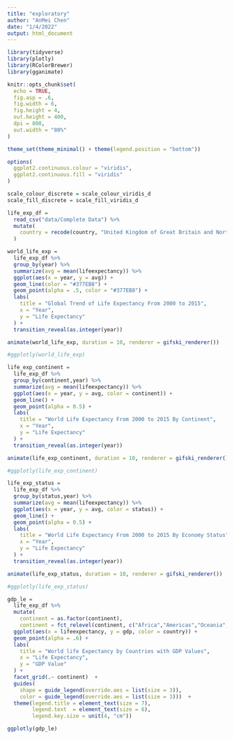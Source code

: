 ```yaml
---
title: "exploratory"
author: "AnMei Chen"
date: "1/4/2022"
output: html_document
---
```


```r
library(tidyverse)
library(plotly)
library(RColorBrewer)
library(gganimate)

knitr::opts_chunk$set(
  echo = TRUE,
  fig.asp = .6,
  fig.width = 6,
  fig.height = 4,
  out.height = 400,
  dpi = 800,
  out.width = "80%"
)

theme_set(theme_minimal() + theme(legend.position = "bottom"))

options(
  ggplot2.continuous.colour = "viridis",
  ggplot2.continuous.fill = "viridis"
)

scale_colour_discrete = scale_colour_viridis_d
scale_fill_discrete = scale_fill_viridis_d
```


```r
life_exp_df = 
  read_csv("data/Complete Data") %>% 
  mutate(
    country = recode(country, "United Kingdom of Great Britain and Northern Ireland" = "United Kingdom")
  )
```


```r
world_life_exp =
  life_exp_df %>% 
  group_by(year) %>% 
  summarize(avg = mean(lifeexpectancy)) %>% 
  ggplot(aes(x = year, y = avg)) +
  geom_line(color = "#377EB8") +
  geom_point(alpha = .5, color = "#377EB8") +
  labs(
    title = "Global Trend of Life Expectancy From 2000 to 2015",
    x = "Year",
    y = "Life Expectancy"
  ) +
  transition_reveal(as.integer(year))

animate(world_life_exp, duration = 10, renderer = gifski_renderer())

#ggplotly(world_life_exp)
```

```r
life_exp_continent =
  life_exp_df %>%
  group_by(continent,year) %>% 
  summarize(avg = mean(lifeexpectancy)) %>% 
  ggplot(aes(x = year, y = avg, color = continent)) +
  geom_line() +
  geom_point(alpha = 0.5) +
  labs(
    title = "World Life Expectancy From 2000 to 2015 By Continent",
    x = "Year",
    y = "Life Expectancy"
  ) +
  transition_reveal(as.integer(year))

animate(life_exp_continent, duration = 10, renderer = gifski_renderer())

#ggplotly(life_exp_continent)
```


```r
life_exp_status =
  life_exp_df %>%
  group_by(status,year) %>% 
  summarize(avg = mean(lifeexpectancy)) %>% 
  ggplot(aes(x = year, y = avg, color = status)) +
  geom_line() +
  geom_point(alpha = 0.5) +
  labs(
    title = "World Life Expectancy From 2000 to 2015 By Economy Status",
    x = "Year",
    y = "Life Expectancy"
  ) +
  transition_reveal(as.integer(year))

animate(life_exp_status, duration = 10, renderer = gifski_renderer())

#ggplotly(life_exp_status)
```



```r
gdp_le =
  life_exp_df %>%
  mutate(
    continent = as.factor(continent),
    continent = fct_relevel(continent, c("Africa","Americas","Oceania","Asia", "Europe"))) %>% 
  ggplot(aes(x = lifeexpectancy, y = gdp, color = country)) +
  geom_point(alpha = .6) +
  labs(
    title = "World life Expectancy by Countries with GDP Values",
    x = "Life Expectancy",
    y = "GDP Value"
  ) +
  facet_grid(.~ continent)  +
  guides(
    shape = guide_legend(override.aes = list(size = 3)),
    color = guide_legend(override.aes = list(size = 3)))  +
  theme(legend.title = element_text(size = 7), 
        legend.text  = element_text(size = 6),
        legend.key.size = unit(4, "cm"))

ggplotly(gdp_le)

```
